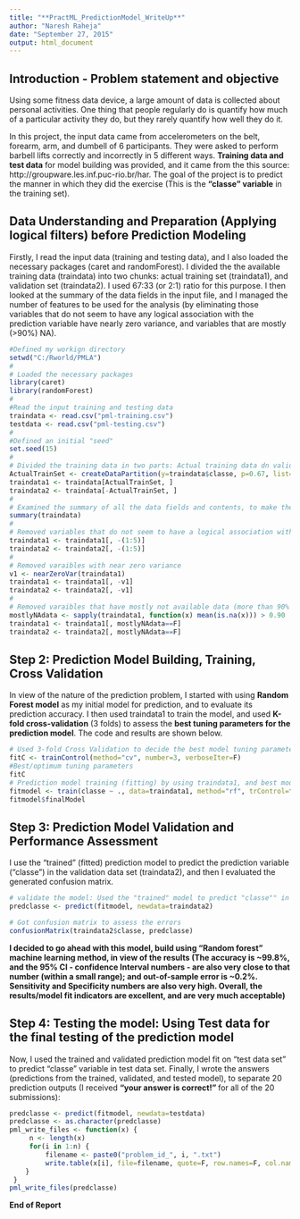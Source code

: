 ```yaml
---
title: "**PractML_PredictionModel_WriteUp**"
author: "Naresh Raheja"
date: "September 27, 2015"
output: html_document
---
```

## Introduction - Problem statement and objective
Using some fitness data device, a large amount of data is collected about personal activities. One thing that people regularly do is quantify how much of a particular activity they do, but they rarely quantify how well they do it. 

In this project, the input data came from accelerometers on the belt, forearm, arm, and dumbell of 6 participants. They were asked to perform barbell lifts correctly and incorrectly in 5 different ways. **Training data and test data** for model building was provided, and it came from the this source: http://groupware.les.inf.puc-rio.br/har. The goal of the project is to predict the manner in which they did the exercise (This is the **"classe" variable** in the training set). 

## Data Understanding and Preparation (Applying logical filters) before Prediction Modeling

Firstly, I read the input data (training and testing data), and I also loaded the necessary packages (caret and randomForest). I divided the the available training data (traindata) into two chunks: actual training set (traindata1), and validation set (traindata2). I used 67:33 (or 2:1) ratio for this purpose. I then looked at the summary of the data fields in the input file, and I managed the number of features to be used for the analysis (by eliminating those variables that do not seem to have any logical association with the prediction variable have nearly zero variance, and variables that are mostly (>90%) NA). 

```r
#Defined my workign directory
setwd("C:/Rworld/PMLA")
#
# Loaded the necessary packages
library(caret)
library(randomForest)
#
#Read the input training and testing data
traindata <- read.csv("pml-training.csv")
testdata <- read.csv("pml-testing.csv")
#
#Defined an initial "seed"
set.seed(15)
#
# Divided the training data in two parts: Actual training data dn validation data
ActualTrainSet <- createDataPartition(y=traindata$classe, p=0.67, list=F)
traindata1 <- traindata[ActualTrainSet, ]
traindata2 <- traindata[-ActualTrainSet, ]
#
# Examined the summary of all the data fields and contents, to make the proper decisions about using the data properly, and to apply some logical "filters" to make the analysis meaningul and manageable
summary(traindata)
#
# Removed variables that do not seem to have a logical association with the prediction variable (X, user_name, raw_timestamp_part_1, raw_timestamp_part_2, cvtd_timestamp; the initial five variables in traindata1 and 2)
traindata1 <- traindata1[, -(1:5)]
traindata2 <- traindata2[, -(1:5)]
#
# Removed varaibles with near zero variance
v1 <- nearZeroVar(traindata1)
traindata1 <- traindata1[, -v1]
traindata2 <- traindata2[, -v1]
#
# Removed varaibles that have mostly not available data (more than 90% is NA)
mostlyNAdata <- sapply(traindata1, function(x) mean(is.na(x))) > 0.90
traindata1 <- traindata1[, mostlyNAdata==F]
traindata2 <- traindata2[, mostlyNAdata==F]
```

## Step 2: Prediction Model Building, Training, Cross Validation
In view of the nature of the prediction problem, I started with using **Random Forest model** as my initial model for prediction, and to evaluate its prediction accuracy. I then used traindata1 to train the model, and used **K-fold cross-validation** (3 folds) to assess the **best tuning parameters for the prediction model**. The code and results are shown below.

```r
# Used 3-fold Cross Validation to decide the best model tuning parameters
fitC <- trainControl(method="cv", number=3, verboseIter=F)
#Best/optimum tuning parameters
fitC
# Prediction model training (fitting) by using traindata1, and best model tuning parameters
fitmodel <- train(classe ~ ., data=traindata1, method="rf", trControl=fitC)
fitmodel$finalModel
```

## Step 3: Prediction Model Validation and Performance Assessment 

I use the "trained" (fitted) prediction model to predict the prediction variable ("classe") in the validation data set (traindata2), and then I evaluated the generated confusion matrix. 

```r
# validate the model: Used the "trained" model to predict "classe"" in validation set (traindata2)
predclasse <- predict(fitmodel, newdata=traindata2)

# Got confusion matrix to assess the errors
confusionMatrix(traindata2$classe, predclasse)
```

**I decided to go ahead with this model, build using "Random forest" machine learning method, in view of the results (The accuracy is ~99.8%, and the 95% CI - confidence Interval numbers - are also very close to that number (within a small range); and out-of-sample error is ~0.2%. Sensitivity and Specificity numbers are also very high. Overall, the results/model fit indicators are excellent, and are very much acceptable)**


## Step 4: Testing the model: Using Test data for the final testing of the prediction model

Now, I used the trained and validated prediction model fit on "test data set" to predict "classe" variable in test data set. Finally, I wrote the answers (predictions from the trained, validated, and tested model), to separate 20 prediction outputs (I received **"your answer is correct!" ** for all of the 20 submissions):

```r
predclasse <- predict(fitmodel, newdata=testdata)
predclasse <- as.character(predclasse)
pml_write_files <- function(x) {
     n <- length(x)
     for(i in 1:n) {
         filename <- paste0("problem_id_", i, ".txt")
         write.table(x[i], file=filename, quote=F, row.names=F, col.names=F)
    }
 }
pml_write_files(predclasse)
```

**End of Report**

